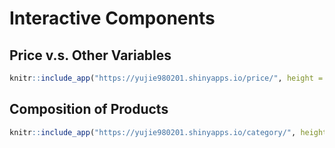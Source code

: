 # Interactive Components

## Price v.s. Other Variables
```r
knitr::include_app("https://yujie980201.shinyapps.io/price/", height = "1100px")
```

## Composition of Products
```r
knitr::include_app("https://yujie980201.shinyapps.io/category/", height = "1100px")
```